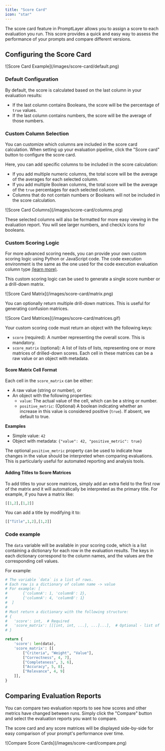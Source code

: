 ```yaml
---
title: "Score Card"
icon: "star"
---
```


The score card feature in PromptLayer allows you to assign a score to each evaluation you run. This score provides a quick and easy way to assess the performance of your prompts and compare different versions.

## Configuring the Score Card

<Frame>
![Score Card Example](/images/score-card/default.png)
</Frame>

### Default Configuration

By default, the score is calculated based on the last column in your evaluation results:

- If the last column contains Booleans, the score will be the percentage of `true` values.
- If the last column contains numbers, the score will be the average of those numbers.

### Custom Column Selection

You can customize which columns are included in the score card calculation. When setting up your evaluation pipeline, click the "Score card" button to configure the score card.

Here, you can add specific columns to be included in the score calculation:

- If you add multiple numeric columns, the total score will be the average of the averages for each selected column.
- If you add multiple Boolean columns, the total score will be the average of the `true` percentages for each selected column.
- Columns that do not contain numbers or Booleans will not be included in the score calculation.

<Frame>
![Score Card Columns](/images/score-card/columns.png)
</Frame>

These selected columns will also be formatted for more easy viewing in the evaluation report. You will see larger numbers, and check/x icons for booleans.

### Custom Scoring Logic

For more advanced scoring needs, you can provide your own custom scoring logic using Python or JavaScript code. The code execution environment is the same as the one used for the code execution evaluation column type [(learn more)](/features/evaluations/eval-types#code-execution).

This custom scoring logic can be used to generate a single score number or a drill-down matrix.

<Frame>
![Score Card Matrix](/images/score-card/matrix.png)
</Frame>

You can optionally return multiple drill-down matrices. This is useful for generating confusion matrices.

<Frame>
![Score Card Matrices](/images/score-card/matrices.gif)
</Frame>

Your custom scoring code must return an object with the following keys:

- `score` (required): A number representing the overall score. This is mandatory.
- `score_matrix` (optional): A list of lists of lists, representing one or more matrices of drilled-down scores. Each cell in these matrices can be a raw value or an object with metadata.

#### Score Matrix Cell Format

Each cell in the `score_matrix` can be either:
- A raw value (string or number), or
- An object with the following properties:
  - `value`: The actual value of the cell, which can be a string or number.
  - `positive_metric`: (Optional) A boolean indicating whether an increase in this value is considered positive (`true`). If absent, we default to true.

**Examples**
- Simple value: `42`
- Object with metadata: `{"value": 42, "positive_metric": true}`

The optional `positive_metric` property can be used to indicate how changes in the value should be interpreted when comparing evaluations. This is particularly useful for automated reporting and analysis tools.

#### Adding Titles to Score Matrices

To add titles to your score matrices, simply add an extra field to the first row of the matrix and it will automatically be interpreted as the primary title. For example, if you have a matrix like:

```python
[[1,2],[1,2]]
```

You can add a title by modifying it to:

```python
[["Title",1,2],[1,2]]
```

### Code example

The `data` variable will be available in your scoring code, which is a list containing a dictionary for each row in the evaluation results. The keys in each dictionary correspond to the column names, and the values are the corresponding cell values.

For example:

```py Python
# The variable `data` is a list of rows.
# Each row is a dictionary of column name -> value
# For example: [
#       {'columnA': 1, 'columnB': 2},
#       {'columnA': 4, 'columnB': 1}
#  ]
#
# Must return a dictionary with the following structure:
# {
#   'score': int,  # Required
#   'score_matrix': [[[int, int, ...], ...]...],  # Optional - list of lists of lists of integers
# }

return {
    'score': len(data),
    'score_matrix': [[
        ["Criteria", "Weight", "Value"],
        ["Correctness", 4, 7],
        ["Completeness", 3, 6],
        ["Accuracy", 5, 8],
        ["Relevance", 4, 9]
    ]],
}
```

## Comparing Evaluation Reports

You can compare two evaluation reports to see how scores and other metrics have changed between runs. Simply click the "Compare" button and select the evaluation reports you want to compare.

The score card and any score matrices will be displayed side-by-side for easy comparison of your prompt's performance over time.

<Frame>
![Compare Score Cards](/images/score-card/compare.png)
</Frame>
